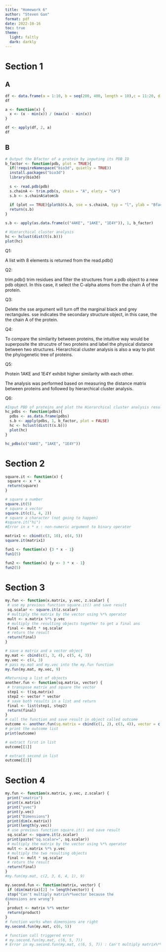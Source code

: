 ```yaml
---
title: "Homework 6"
author: "Steven Gan"
format: pdf
date: 2022-10-16
toc: true
theme:
  light: faltly
  dark: darkly
---
```


# Section 1

## A

```r
df <- data.frame(a = 1:10, b = seq(200, 400, length = 10),c = 11:20, d = NA)
df

a <- function(x) {
  x <- (x - min(x)) / (max(x) - min(x))
}

df <- apply(df, 2, a)
df
```

## B

```r
# Output the Bfactor of a protein by inputing its PDB ID
b_factor <- function(pdb, plot = TRUE){
  if(!requireNamespace("bio3d", quietly = TRUE))
  install.packages("bio3d")
  library(bio3d)
  
  s <- read.pdb(pdb)
  s.chainA <- trim.pdb(s, chain = "A", elety = "CA")
  s.b <- s.chainA$atom$b
  
  if (plot == TRUE){plotb3(s.b, sse = s.chainA, typ = "l", ylab = "Bfactor")}
  return(s.b)
}

s.b <- apply(as.data.frame(c("4AKE", "1AKE", "1E4Y")), 1, b_factor)

# Hierarchical cluster analysis
hc <- hclust(dist(t(s.b)))
plot(hc)
```

Q1: 

A list with 8 elements is returned from the read.pdb()

Q2:

trim.pdb() trim residues and filter the structures from a pdb object to a new pdb object.
In this case, it select the C-alpha atoms from the chain A of the protein.

Q3:

Delete the sse argument will turn off the marginal black and grey rectangules.
sse indicates the secondary structure object, in this case, the the chain A of the protein.

Q4:

To compare the similarity between proteins, the intuitive way would be superposite the strucutre of two proteins and label the physical distance between two structures. Hierarchical cluster analysis is also a way to plot the phylogenetic tree of proteins.

Q5:

Protein 1AKE and 1E4Y exhibit higher similarity with each other.

The analysis was performed based on measuring the distance matrix between proteins and followed by hierarchical cluster analysis.

Q6:

```r
#Input PBD of proteins and plot the Hierarchical cluster analysis result
hc_pdbs <- function(pdbs){
  pdbs <- as.data.frame(pdbs)
  s.b <- apply(pdbs, 1, b_factor, plot = FALSE)
  hc <- hclust(dist(t(s.b)))
  plot(hc)
}

hc_pdbs(c("4AKE", "1AKE", "1E4Y"))
```

# Section 2

```r
square.it <- function(x) {
 square <- x * x
 return(square)
}

# square a number
square.it(5)
# square a vector
square.it(c(1, 4, 2))
# square a character (not going to happen)
#square.it("hi")
#Error in x * x : non-numeric argument to binary operator

matrix1 <- cbind(c(3, 10), c(4, 5))
square.it(matrix1)

fun1 <- function(x) {3 * x - 1}
fun1(5)

fun2 <- function(x) {y <- 3 * x - 1}
fun2(5)
```

# Section 3

```r
my.fun <- function(x.matrix, y.vec, z.scalar) {
 # use my previous function square.it() and save result
 sq.scalar <- square.it(z.scalar)
 # multiply the matrix by the vector using %*% operator
 mult <- x.matrix %*% y.vec
 # multiply the resulting objects together to get a final ans
 final <- mult * sq.scalar
 # return the result
 return(final)
}

# save a matrix and a vector object
my.mat <- cbind(c(1, 3, 4), c(5, 4, 3))
my.vec <- c(4, 3)
# pass my.mat and my.vec into the my.fun function
my.fun(my.mat, my.vec, 9)

#Returning a list of objects
another.fun <- function(sq.matrix, vector) {
 # transpose matrix and square the vector
 step1 <- t(sq.matrix)
 step2 <- vector * vector
 # save both results in a list and return
 final <- list(step1, step2)
 return(final)
}
# call the function and save result in object called outcome
outcome <- another.fun(sq.matrix = cbind(c(1, 2), c(3, 4)), vector = c(2, 3))
# print the outcome list
print(outcome)

# extract first in list
outcome[[1]]

# extract second in list
outcome[[2]]
```

# Section 4

```r
my.fun <- function(x.matrix, y.vec, z.scalar) {
 print("xmatrix")
 print(x.matrix)
 print("yvec")
 print(y.vec)
 print("Dimensions")
 print(dim(x.matrix))
 print(length(y.vec))
 # use previous function square.it() and save result
 sq.scalar <- square.it(z.scalar)
 print(paste("sq.scalar=", sq.scalar))
 # multiply the matrix by the vector using %*% operator
 mult <- x.matrix %*% y.vec
 # multiply the two resulting objects
 final <- mult * sq.scalar
 # return the result
 return(final)
}
#my.fun(my.mat, c(2, 3, 6, 4, 1), 9)

my.second.fun <- function(matrix, vector) {
 if (dim(matrix)[2] != length(vector)) {
 stop("Can't multiply matrix%*%vector because the
dimensions are wrong")
 }
 product <- matrix %*% vector
 return(product)
}
# function works when dimensions are right
my.second.fun(my.mat, c(6, 5))

# function call triggered error
# my.second.fun(my.mat, c(6, 5, 7))
# Error in my.second.fun(my.mat, c(6, 5, 7)) : Can't multiply matrix%*%vector because the dimensions are wrong

```